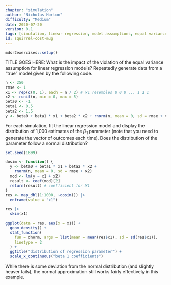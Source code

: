 ```yaml
---
chapter: "simulation"
author: "Nicholas Horton"
difficulty: "Medium"
date: 2020-07-20 
version: 0.1
tags: [simulation, linear regression, model assumptions, equal variance]
id: squirrel-cost-mug
---
```


```r
mdsr2exercises::setup()
```

TITLE GOES HERE: What is the impact of the violation of the equal variance
assumption for linear regression models?  Repeatedly generate data from a "true" model given by the following code.
```r
n <- 250
rmse <- 1
x1 <- rep(c(0, 1), each = n / 2) # x1 resembles 0 0 0 ... 1 1 1
x2 <- runif(n, min = 0, max = 5)
beta0 <- -1
beta1 <- 0.5
beta2 <- 1.5
y <- beta0 + beta1 * x1 + beta2 * x2 + rnorm(n, mean = 0, sd = rmse + x2)
```
For each simulation, fit the linear regression model and display the distribution of 1,000 estimates of the $\beta_1$ parameter (note that you need to generate the vector of outcomes each time).  Does the distribution of the parameter follow a normal distribution?

<!--begin-answer-->


```r
set.seed(1899)
```

```r
dosim <- function() {
  y <- beta0 + beta1 * x1 + beta2 * x2 +
    rnorm(n, mean = 0, sd = rmse + x2)
  mod <- lm(y ~ x1 + x2)
  result <- coef(mod)[2]
  return(result) # coefficient for X1
}
res <- map_dbl(1:1000, ~dosim()) |>
  enframe(value = "x1")

res |>
  skim(x1)

ggplot(data = res, aes(x = x1)) +
  geom_density() +
  stat_function(
    fun = dnorm, args = list(mean = mean(res$x1), sd = sd(res$x1)),
    linetype = 2
  ) +
  ggtitle("distribution of regression parameter") +
  scale_x_continuous("beta 1 coefficients")
```

While there is some deviation from the normal distribution (and slightly heaver tails), the normal approximation still works fairly effectively in this example.

<!--end-answer-->


